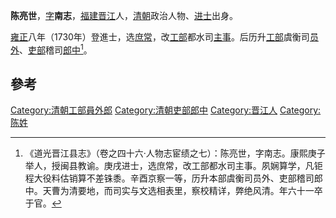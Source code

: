 '''陈亮世'''，[[表字|字]]'''南志'''，[[福建|福建]][[晋江|晋江]]人，[[清朝|清朝]]政治人物、[[进士|进士]]出身。

[[雍正|雍正]]八年（1730年）登進士，选[[庶常|庶常]]，改[[工部_(官署)|工部]]都水司[[主事|主事]]。后历升[[工部_(官署)|工部]]虞衡司[[员外|员外]]、[[吏部|吏部]]稽司[[郎中_(官职)|郎中]]<ref>《道光晋江县志》（卷之四十六·人物志宦绩之七）：陈亮世，字南志。康熙庚子举人，授闽县教谕。庚戌进士，选庶常，改工部都水司主事。夙娴算学，凡钜程大役料估销算不差铢黍。辛酉京察一等，历升本部虞衡司员外、吏部稽司郎中。天曹为清要地，而司实与文选相表里，察校精详，弊绝风清。年六十一卒于官。</ref>。

==參考==
{{reflist}}
{{清朝人物小作品}}
{{雍正八年庚戌科殿試金榜}}
[[Category:清朝工部員外郎|Category:清朝工部員外郎]]
[[Category:清朝吏部郎中|Category:清朝吏部郎中]]
[[Category:晋江人|Category:晋江人]]
[[Category:陈姓|Category:陈姓]]